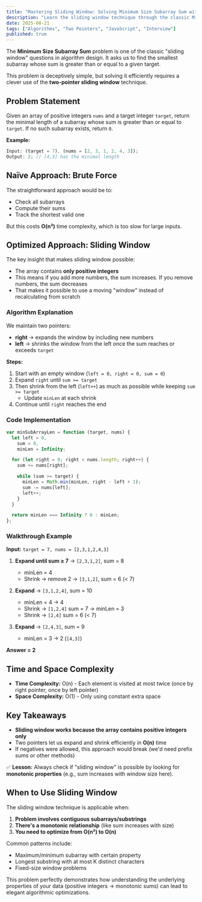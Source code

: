 ```yaml
---
title: "Mastering Sliding Window: Solving Minimum Size Subarray Sum with Two Pointers"
description: "Learn the sliding window technique through the classic Minimum Size Subarray Sum problem. Understand how two pointers can optimize O(n²) brute force to O(n) efficiency."
date: 2025-08-21
tags: ["Algorithms", "Two Pointers", "JavaScript", "Interview"]
published: true
---
```


The **Minimum Size Subarray Sum** problem is one of the classic "sliding window" questions in algorithm design. It asks us to find the smallest subarray whose sum is greater than or equal to a given target.

This problem is deceptively simple, but solving it efficiently requires a clever use of the **two-pointer sliding window** technique.

## Problem Statement

Given an array of positive integers `nums` and a target integer `target`, return the minimal length of a subarray whose sum is greater than or equal to `target`. If no such subarray exists, return `0`.

**Example:**

```js
Input: (target = 7), (nums = [2, 3, 1, 2, 4, 3]);
Output: 2; // [4,3] has the minimal length
```

## Naïve Approach: Brute Force

The straightforward approach would be to:
- Check all subarrays
- Compute their sums  
- Track the shortest valid one

But this costs **O(n²)** time complexity, which is too slow for large inputs.

## Optimized Approach: Sliding Window

The key insight that makes sliding window possible:

- The array contains **only positive integers**
- This means if you add more numbers, the sum increases. If you remove numbers, the sum decreases
- That makes it possible to use a moving "window" instead of recalculating from scratch

### Algorithm Explanation

We maintain two pointers:

- **right** → expands the window by including new numbers
- **left** → shrinks the window from the left once the sum reaches or exceeds `target`

**Steps:**

1. Start with an empty window (`left = 0, right = 0, sum = 0`)
2. Expand `right` until `sum >= target`
3. Then shrink from the left (`left++`) as much as possible while keeping `sum >= target`
   - Update `minLen` at each shrink
4. Continue until `right` reaches the end

### Code Implementation

```js
var minSubArrayLen = function (target, nums) {
  let left = 0,
    sum = 0,
    minLen = Infinity;

  for (let right = 0; right < nums.length; right++) {
    sum += nums[right];

    while (sum >= target) {
      minLen = Math.min(minLen, right - left + 1);
      sum -= nums[left];
      left++;
    }
  }

  return minLen === Infinity ? 0 : minLen;
};
```

### Walkthrough Example

**Input:** `target = 7, nums = [2,3,1,2,4,3]`

1. **Expand until sum ≥ 7** → `[2,3,1,2]`, sum = 8
   - minLen = 4
   - Shrink → remove 2 → `[3,1,2]`, sum = 6 (< 7)

2. **Expand** → `[3,1,2,4]`, sum = 10
   - minLen = 4 → 4
   - Shrink → `[1,2,4]` sum = 7 → minLen = 3
   - Shrink → `[2,4]` sum = 6 (< 7)

3. **Expand** → `[2,4,3]`, sum = 9
   - minLen = 3 → 2 (`[4,3]`)

**Answer = 2**

## Time and Space Complexity

- **Time Complexity:** O(n) - Each element is visited at most twice (once by right pointer, once by left pointer)
- **Space Complexity:** O(1) - Only using constant extra space

## Key Takeaways

- **Sliding window works because the array contains positive integers only**
- Two pointers let us expand and shrink efficiently in **O(n)** time
- If negatives were allowed, this approach would break (we'd need prefix sums or other methods)

✅ **Lesson:** Always check if "sliding window" is possible by looking for **monotonic properties** (e.g., sum increases with window size here).

## When to Use Sliding Window

The sliding window technique is applicable when:

1. **Problem involves contiguous subarrays/substrings**
2. **There's a monotonic relationship** (like sum increases with size)
3. **You need to optimize from O(n²) to O(n)**

Common patterns include:
- Maximum/minimum subarray with certain property
- Longest substring with at most K distinct characters
- Fixed-size window problems

This problem perfectly demonstrates how understanding the underlying properties of your data (positive integers → monotonic sums) can lead to elegant algorithmic optimizations.